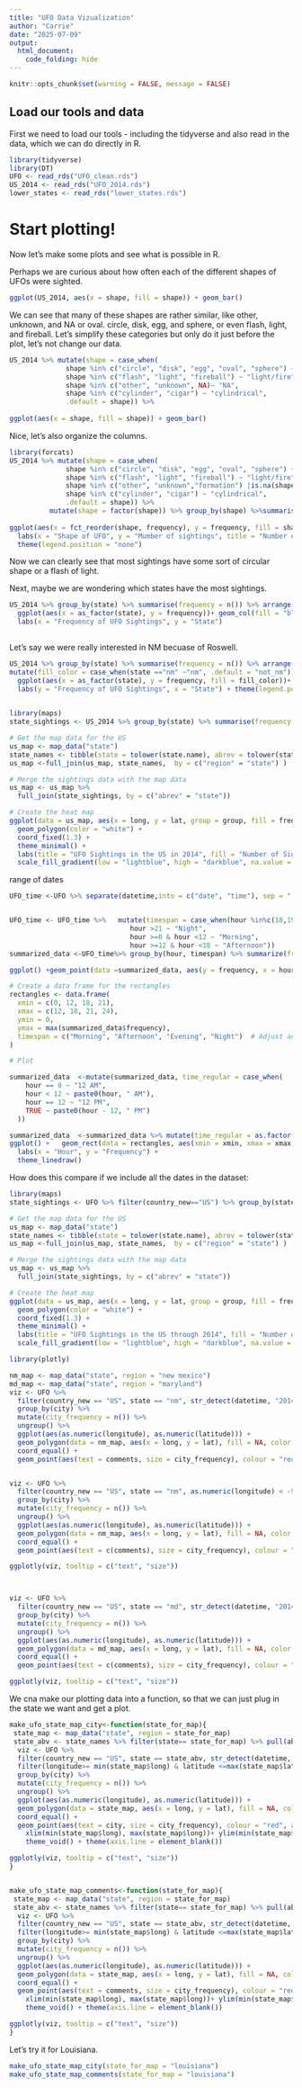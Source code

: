 ```yaml
---
title: "UFO Data Vizualization"
author: "Carrie"
date: "2025-07-09"
output: 
  html_document:
    code_folding: hide
---
```


```r
knitr::opts_chunk$set(warning = FALSE, message = FALSE)
```

## Load our tools and data


First we need to load our tools - including the tidyverse and also read in the data, which we can do directly in R. 

```r
library(tidyverse)
library(DT)
UFO <- read_rds("UFO_clean.rds")
US_2014 <- read_rds("UFO_2014.rds")
lower_states <- read_rds("lower_states.rds")
```

# Start plotting!

Now let's make some plots and see what is possible in R.

Perhaps we are curious about how often each of the different shapes of UFOs were sighted. 

```r
ggplot(US_2014, aes(x = shape, fill = shape)) + geom_bar() 
```

We can see that many of these shapes are rather similar, like other, unknown,  and NA or oval. circle, disk, egg, and sphere, or even flash, light, and fireball. Let's simplify these categories but only do it just before the plot, let's not change our data.

```r
US_2014 %>% mutate(shape = case_when( 
              shape %in% c("circle", "disk", "egg", "oval", "sphere") ~ "circular",
              shape %in% c("flash", "light", "fireball") ~ "light/fire",
              shape %in% c("other", "unknown", NA)~ "NA",
              shape %in% c("cylinder", "cigar") ~ "cylindrical",
              .default = shape)) %>%
  
ggplot(aes(x = shape, fill = shape)) + geom_bar() 

```

Nice, let's also organize the columns.

```r
library(forcats)
US_2014 %>% mutate(shape = case_when( 
              shape %in% c("circle", "disk", "egg", "oval", "sphere") ~ "circular",
              shape %in% c("flash", "light", "fireball") ~ "light/fire",
              shape %in% c("other", "unknown","formation") |is.na(shape) ~ "unknown",
              shape %in% c("cylinder", "cigar") ~ "cylindrical",
              .default = shape)) %>% 
          mutate(shape = factor(shape)) %>% group_by(shape) %>%summarise(frequency = n()) %>%
  
ggplot(aes(x = fct_reorder(shape, frequency), y = frequency, fill = shape)) + geom_col()+
  labs(x = "Shape of UFO", y = "Mumber of sightings", title = "Number of UFO sightings by shape")+ 
  theme(legend.position = "none")

```


Now we can clearly see that most sightings have some sort of circular shape or a flash of light.

Next, maybe we are wondering which states have the most sightings.

```r
US_2014 %>% group_by(state) %>% summarise(frequency = n()) %>% arrange(desc(frequency)) %>% mutate(percent = (frequency/sum(frequency)*100)) %>%
  ggplot(aes(x = as_factor(state), y = frequency))+ geom_col(fill = "blue") + theme_linedraw()+
  labs(x = "Frequency of UFO Sightings", y = "State")
  
```


Let's say we were really interested in NM becuase of Roswell.
```r

US_2014 %>% group_by(state) %>% summarise(frequency = n()) %>% arrange(desc(frequency)) %>% mutate(percent = (frequency/sum(frequency)*100)) %>%
mutate(fill_color = case_when(state =="nm" ~"nm", .default = "not_nm"))%>%
  ggplot(aes(x = as_factor(state), y = frequency, fill = fill_color))+ geom_col() + theme_linedraw()+
  labs(y = "Frequency of UFO Sightings", x = "State") + theme(legend.position = "none")
  
```


```r
library(maps)
state_sightings <- US_2014 %>% group_by(state) %>% summarise(frequency = n())

# Get the map data for the US
us_map <- map_data("state")
state_names <- tibble(state = tolower(state.name), abrev = tolower(state.abb))
us_map <-full_join(us_map, state_names,  by = c("region" = "state") )

# Merge the sightings data with the map data
us_map <- us_map %>%
  full_join(state_sightings, by = c("abrev" = "state"))

# Create the heat map
ggplot(data = us_map, aes(x = long, y = lat, group = group, fill = frequency)) +
  geom_polygon(color = "white") +
  coord_fixed(1.3) +
  theme_minimal() +
  labs(title = "UFO Sightings in the US in 2014", fill = "Number of Sightings") +
  scale_fill_gradient(low = "lightblue", high = "darkblue", na.value = "white") + theme_void()
```


range of dates

```r
UFO_time <-UFO %>% separate(datetime,into = c("date", "time"), sep = " ") %>% mutate(date = mdy(date)) %>% separate(time, into= c("hour", "min")) %>% mutate(hour = as.numeric(hour), min = as.numeric(min)) %>% filter(hour <=24)


UFO_time <- UFO_time %>%   mutate(timespan = case_when(hour %in%c(18,19,20,21)~ "Evening", 
                              hour >21 ~ "Night",
                              hour >=0 & hour <12 ~ "Morning",
                              hour >=12 & hour <18 ~ "Afternoon"))
summarized_data <-UFO_time%>% group_by(hour, timespan) %>% summarize(frequency = n())

ggplot() +geom_point(data =summarized_data, aes(y = frequency, x = hour))

# Create a data frame for the rectangles
rectangles <- data.frame(
  xmin = c(0, 12, 18, 21),
  xmax = c(12, 18, 21, 24),
  ymin = 0,
  ymax = max(summarized_data$frequency),
  timespan = c("Morning", "Afternoon", "Evening", "Night")  # Adjust accordingly
)

# Plot

summarized_data  <-mutate(summarized_data, time_regular = case_when(
    hour == 0 ~ "12 AM",
    hour < 12 ~ paste0(hour, " AM"),
    hour == 12 ~ "12 PM",
    TRUE ~ paste0(hour - 12, " PM")
  ))

summarized_data  <-summarized_data %>% mutate(time_regular = as.factor(time_regular))
ggplot() +   geom_rect(data = rectangles, aes(xmin = xmin, xmax = xmax, ymin = ymin, ymax = ymax, fill = timespan), alpha = 0.2)+geom_point(data =summarized_data, aes(y = frequency, x = time_regular))
  labs(x = "Hour", y = "Frequency") +
  theme_linedraw()


```


How does this compare if we include all the dates in the dataset:

```r
library(maps)
state_sightings <- UFO %>% filter(country_new=="US") %>% group_by(state) %>% summarise(frequency = n())

# Get the map data for the US
us_map <- map_data("state")
state_names <- tibble(state = tolower(state.name), abrev = tolower(state.abb))
us_map <-full_join(us_map, state_names,  by = c("region" = "state") )

# Merge the sightings data with the map data
us_map <- us_map %>%
  full_join(state_sightings, by = c("abrev" = "state"))

# Create the heat map
ggplot(data = us_map, aes(x = long, y = lat, group = group, fill = frequency)) +
  geom_polygon(color = "white") +
  coord_fixed(1.3) +
  theme_minimal() +
  labs(title = "UFO Sightings in the US through 2014", fill = "Number of Sightings") +
  scale_fill_gradient(low = "lightblue", high = "darkblue", na.value = "white") + theme_void()


```


```r
library(plotly)

nm_map <- map_data("state", region = "new mexico")
md_map <- map_data("state", region = "maryland")
viz <- UFO %>% 
  filter(country_new == "US", state == "nm", str_detect(datetime, "2014")) %>% 
  group_by(city) %>% 
  mutate(city_frequency = n()) %>% 
  ungroup() %>%
  ggplot(aes(as.numeric(longitude), as.numeric(latitude))) +
  geom_polygon(data = nm_map, aes(x = long, y = lat), fill = NA, color = "black") +  # New Mexico borders
  coord_equal() +
  geom_point(aes(text = comments, size = city_frequency), colour = "red", alpha = 1/2)


viz <- UFO %>% 
  filter(country_new == "US", state == "nm", as.numeric(longitude) < -90) %>% 
  group_by(city) %>% 
  mutate(city_frequency = n()) %>% 
  ungroup() %>%
  ggplot(aes(as.numeric(longitude), as.numeric(latitude))) +
  geom_polygon(data = nm_map, aes(x = long, y = lat), fill = NA, color = "black") +  # New Mexico borders
  coord_equal() +
  geom_point(aes(text = c(comments), size = city_frequency), colour = "red", alpha = 1/2)

ggplotly(viz, tooltip = c("text", "size"))



viz <- UFO %>% 
  filter(country_new == "US", state == "md", str_detect(datetime, "2014")) %>% 
  group_by(city) %>% 
  mutate(city_frequency = n()) %>% 
  ungroup() %>%
  ggplot(aes(as.numeric(longitude), as.numeric(latitude))) +
  geom_polygon(data = md_map, aes(x = long, y = lat), fill = NA, color = "black") +  # New Mexico borders
  coord_equal() +
  geom_point(aes(text = c(comments), size = city_frequency), colour = "red", alpha = 1/2)

ggplotly(viz, tooltip = c("text", "size"))

```

We cna make our plotting data into a function, so that we can just plug in the state we want and get a plot.

```r

make_ufo_state_map_city<-function(state_for_map){
 state_map <- map_data("state", region = state_for_map)
 state_abv <- state_names %>% filter(state== state_for_map) %>% pull(abrev)
  viz <- UFO %>% 
  filter(country_new == "US", state == state_abv, str_detect(datetime, "2014")) %>% 
  filter(longitude>= min(state_map$long) & latitude <=max(state_map$lat)) %>%
  group_by(city) %>% 
  mutate(city_frequency = n()) %>% 
  ungroup() %>%
  ggplot(aes(as.numeric(longitude), as.numeric(latitude))) +
  geom_polygon(data = state_map, aes(x = long, y = lat), fill = NA, color = "black") +  # state borders
  coord_equal() +
  geom_point(aes(text = city, size = city_frequency), colour = "red", alpha = 1/2)+
    xlim(min(state_map$long), max(state_map$long))+ ylim(min(state_map$lat), max(state_map$lat)) +
    theme_void() + theme(axis.line = element_blank())

ggplotly(viz, tooltip = c("text", "size"))
}


make_ufo_state_map_comments<-function(state_for_map){
 state_map <- map_data("state", region = state_for_map)
 state_abv <- state_names %>% filter(state== state_for_map) %>% pull(abrev)
  viz <- UFO %>% 
  filter(country_new == "US", state == state_abv, str_detect(datetime, "2014")) %>% 
  filter(longitude>= min(state_map$long) & latitude <=max(state_map$lat)) %>%
  group_by(city) %>% 
  mutate(city_frequency = n()) %>% 
  ungroup() %>%
  ggplot(aes(as.numeric(longitude), as.numeric(latitude))) +
  geom_polygon(data = state_map, aes(x = long, y = lat), fill = NA, color = "black") +  # state borders
  coord_equal() +
  geom_point(aes(text = comments, size = city_frequency), colour = "red", alpha = 1/2)+
    xlim(min(state_map$long), max(state_map$long))+ ylim(min(state_map$lat), max(state_map$lat)) +
    theme_void() + theme(axis.line = element_blank())

ggplotly(viz, tooltip = c("text", "size"))
}

```


Let's try it for Louisiana.
```r
make_ufo_state_map_city(state_for_map = "louisiana")
make_ufo_state_map_comments(state_for_map = "louisiana")
```

